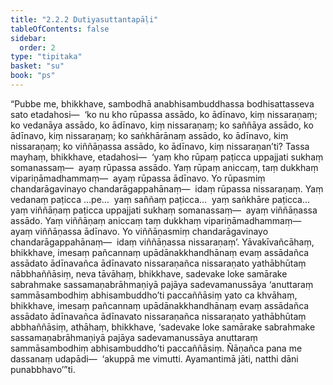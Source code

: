 ```yaml
---
title: "2.2.2 Dutiyasuttantapāḷi"
tableOfContents: false
sidebar:
  order: 2
type: "tipitaka"
basket: "su"
book: "ps"
---
```



<DynamicBreadcrumb />

<Division number="13" book="ps" bookNo="26" page="17">

<Paragraph number="1398" book="ps">
“Pubbe me, bhikkhave, sambodhā anabhisambuddhassa bodhisattasseva sato etadahosi—  ‘ko nu kho rūpassa assādo, ko ādīnavo, kiṃ nissaraṇaṃ; ko vedanāya assādo, ko ādīnavo, kiṃ nissaraṇaṃ; ko saññāya assādo, ko ādīnavo, kiṃ nissaraṇaṃ; ko saṅkhārānaṃ assādo, ko ādīnavo, kiṃ nissaraṇaṃ; ko viññāṇassa assādo, ko ādīnavo, kiṃ nissaraṇan’ti? Tassa mayhaṃ, bhikkhave, etadahosi—  ‘yaṃ kho rūpaṃ paṭicca uppajjati sukhaṃ somanassaṃ—  ayaṃ rūpassa assādo. Yaṃ rūpaṃ aniccaṃ, taṃ dukkhaṃ vipariṇāmadhammaṃ—  ayaṃ rūpassa ādīnavo. Yo rūpasmiṃ chandarāgavinayo chandarāgappahānaṃ—  idaṃ rūpassa nissaraṇaṃ. Yaṃ vedanaṃ paṭicca …pe…  yaṃ saññaṃ paṭicca…  yaṃ saṅkhāre paṭicca…  yaṃ viññāṇaṃ paṭicca uppajjati sukhaṃ somanassaṃ—  ayaṃ viññāṇassa assādo. Yaṃ viññāṇaṃ aniccaṃ taṃ dukkhaṃ vipariṇāmadhammaṃ—  ayaṃ viññāṇassa ādīnavo. Yo viññāṇasmiṃ chandarāgavinayo chandarāgappahānaṃ—  idaṃ viññāṇassa nissaraṇaṃ’.
</Paragraph>

<Paragraph number="1399" book="ps">
Yāvakīvañcāhaṃ, bhikkhave, imesaṃ pañcannaṃ upādānakkhandhānaṃ evaṃ assādañca assādato ādīnavañca ādīnavato nissaraṇañca nissaraṇato yathābhūtaṃ nābbhaññāsiṃ, neva tāvāhaṃ, bhikkhave, sadevake loke samārake sabrahmake sassamaṇabrāhmaṇiyā pajāya sadevamanussāya ‘anuttaraṃ sammāsambodhiṃ abhisambuddho’ti paccaññāsiṃ yato ca khvāhaṃ, bhikkhave, imesaṃ pañcannaṃ upādānakkhandhānaṃ evaṃ assādañca assādato ādīnavañca ādīnavato nissaraṇañca nissaraṇato yathābhūtaṃ abbhaññāsiṃ, athāhaṃ, bhikkhave, ‘sadevake loke samārake sabrahmake sassamaṇabrāhmaṇiyā pajāya sadevamanussāya anuttaraṃ sammāsambodhiṃ abhisambuddho’ti paccaññāsiṃ. Ñāṇañca pana me dassanaṃ udapādi—  ‘akuppā me vimutti. Ayamantimā jāti, natthi dāni punabbhavo’”ti.
</Paragraph>
</Division>
